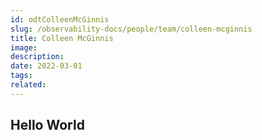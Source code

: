 ---
id: odtColleenMcGinnis
slug: /observability-docs/people/team/colleen-mcginnis
title: Colleen McGinnis
image:
description:
date: 2022-03-01
tags:
related:
---

## Hello World
